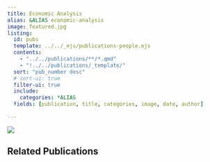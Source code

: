 ```yaml
---
title: Economic Analysis
alias: &ALIAS economic-analysis
image: featured.jpg
listing:
  id: pubs
  template: ../../_ejs/publications-people.ejs 
  contents: 
    - "../../publications/**/*.qmd"
    - "!../../publications/_template/"
  sort: "pub_number desc"
  # sort-ui: true
  filter-ui: true
  include:
    categories: *ALIAS
  fields: [publication, title, categories, image, date, author]

---
```

![](featured.jpg)

## Related Publications


:::{#pubs}
:::